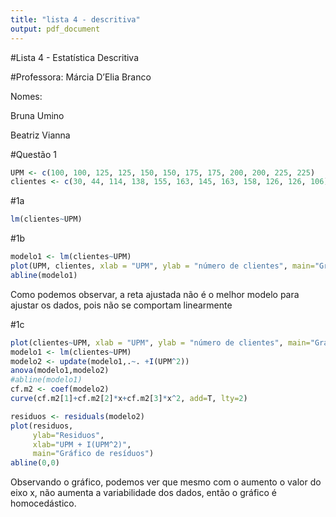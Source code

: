 ```yaml
---
title: "lista 4 - descritiva"
output: pdf_document
---
```

<p>#Lista 4 - Estatística Descritiva
<p>#Professora: Márcia D'Elia Branco
<p>Nomes:
<p>     Bruna Umino
<p>     Beatriz Vianna

#Questão 1
<p>
```r
UPM <- c(100, 100, 125, 125, 150, 150, 175, 175, 200, 200, 225, 225)
clientes <- c(30, 44, 114, 138, 155, 163, 145, 163, 158, 126, 126, 106)
```

#1a
```r
lm(clientes~UPM)
```

#1b
```r
modelo1 <- lm(clientes~UPM)
plot(UPM, clientes, xlab = "UPM", ylab = "número de clientes", main="Gráfico de dispersão com reta ajustada")
abline(modelo1)
```
<p>   Como podemos observar, a reta ajustada não é o melhor modelo para ajustar os dados, pois não se comportam linearmente

#1c
```r
plot(clientes~UPM, xlab = "UPM", ylab = "número de clientes", main="Gráfico de dispersão com parábola ajustada")
modelo1 <- lm(clientes~UPM)
modelo2 <- update(modelo1,.~. +I(UPM^2))
anova(modelo1,modelo2)
#abline(modelo1)
cf.m2 <- coef(modelo2)
curve(cf.m2[1]+cf.m2[2]*x+cf.m2[3]*x^2, add=T, lty=2)
```

```r
residuos <- residuals(modelo2)
plot(residuos, 
     ylab="Residuos",
     xlab="UPM + I(UPM^2)",
     main="Gráfico de resíduos")
abline(0,0)
```
<p>  Observando o gráfico, podemos ver que mesmo com o aumento o valor do eixo x, não aumenta a variabilidade dos dados, então o gráfico é homocedástico.



